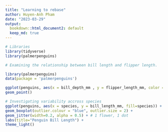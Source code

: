 ```yaml
---
title: "Learning to rebase"
author: Huyen-Anh Pham
date: "2023-03-29"
output:
  bookdown::html_document2: default
  keep_md: true
---
```



```r
# Libraries
library(tidyverse)
library(palmerpenguins)
```

```r
# Examining the relationship between bill length and flipper length.

library(palmerpenguins)
data(package = 'palmerpenguins')

ggplot(penguins, aes(x = bill_depth_mm , y = flipper_length_mm, color = species)) +
geom_point()
```

```r
# Investigating variability accross species
ggplot(penguins, aes(x = species, y = bill_length_mm, fill=species)) +
geom_boxplot(outlier.colour = "blue", outlier.size = 2) +
geom_jitter(width=0.2, alpha = 0.5) + # 1 flower, 1 dot
labs(title="Penguin Bill Length") +
theme_light()
```



